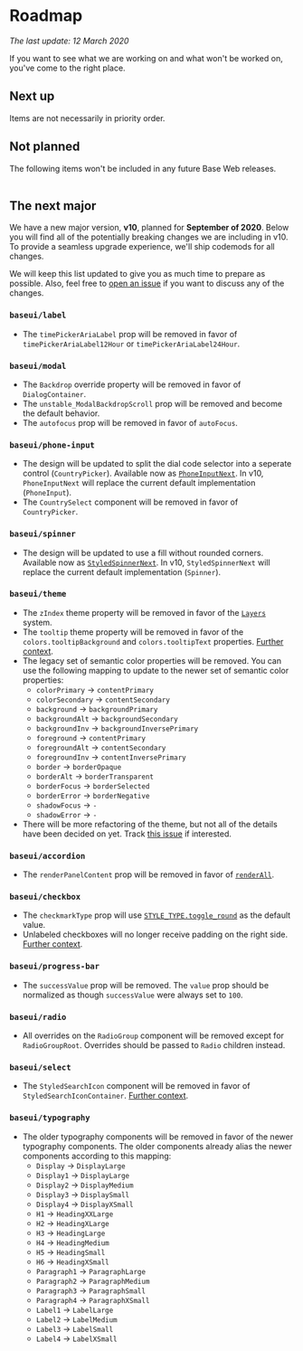 <!--
Copyright (c) 2018-2020 Uber Technologies, Inc.

This source code is licensed under the MIT license found in the
LICENSE file in the root directory of this source tree.
-->



# Roadmap

_The last update: 12 March 2020_

If you want to see what we are working on and what won't be worked on, you've come to the right place.

## Next up

Items are not necessarily in priority order.

<Table
  columns={['Feature']}
  data={[
    ['Support for nested overrides in the playground'],
    ['Better mobile support for all components'],
    ['Updated visuals for the sidebar and tree view components'],
    ['The next major, v10 (see below)'],
  ]}
/>

## Not planned

The following items won't be included in any future Base Web releases.

<Table
  columns={['Feature']}
  data={[['Support for react-form, formik, or similar out of the box']]}
/>

## The next major

We have a new major version, **v10**, planned for **September of 2020**. Below you will find all of the potentially breaking changes we are including in v10. To provide a seamless upgrade experience, we'll ship codemods for all changes.

We will keep this list updated to give you as much time to prepare as possible. Also, feel free to [open an issue](https://github.com/uber/baseweb/issues) if you want to discuss any of the changes.

### `baseui/label`

- The `timePickerAriaLabel` prop will be removed in favor of `timePickerAriaLabel12Hour` or `timePickerAriaLabel24Hour`.

### `baseui/modal`

- The `Backdrop` override property will be removed in favor of `DialogContainer`.
- The `unstable_ModalBackdropScroll` prop will be removed and become the default behavior.
- The `autofocus` prop will be removed in favor of `autoFocus`.

### `baseui/phone-input`

- The design will be updated to split the dial code selector into a seperate control (`CountryPicker`). Available now as [`PhoneInputNext`](https://baseweb.design/components/phone-input/#updated-phone-input-design). In v10, `PhoneInputNext` will replace the current default implementation (`PhoneInput`).
- The `CountrySelect` component will be removed in favor of `CountryPicker`.

### `baseui/spinner`

- The design will be updated to use a fill without rounded corners. Available now as [`StyledSpinnerNext`](https://baseweb.design/components/spinner/#spinner-next). In v10, `StyledSpinnerNext` will replace the current default implementation (`Spinner`).

### `baseui/theme`

- The `zIndex` theme property will be removed in favor of the [`Layers`](https://baseweb.design/components/layer/) system.
- The `tooltip` theme property will be removed in favor of the `colors.tooltipBackground` and `colors.tooltipText` properties. [Further context](https://github.com/uber/baseweb/pull/1184).
- The legacy set of semantic color properties will be removed. You can use the following mapping to update to the newer set of semantic color properties:
  - `colorPrimary` -> `contentPrimary`
  - `colorSecondary` -> `contentSecondary`
  - `background` -> `backgroundPrimary`
  - `backgroundAlt` -> `backgroundSecondary`
  - `backgroundInv` -> `backgroundInversePrimary`
  - `foreground` -> `contentPrimary`
  - `foregroundAlt` -> `contentSecondary`
  - `foregroundInv` -> `contentInversePrimary`
  - `border` -> `borderOpaque`
  - `borderAlt` -> `borderTransparent`
  - `borderFocus` -> `borderSelected`
  - `borderError` -> `borderNegative`
  - `shadowFocus` -> `-`
  - `shadowError` -> `-`
- There will be more refactoring of the theme, but not all of the details have been decided on yet. Track [this issue](https://github.com/uber/baseweb/issues/2318) if interested.

### `baseui/accordion`

- The `renderPanelContent` prop will be removed in favor of [`renderAll`](https://baseweb.design/components/accordion/#accordion-seo-friendly).

### `baseui/checkbox`

- The `checkmarkType` prop will use [`STYLE_TYPE.toggle_round`](https://baseweb.design/components/checkbox/#as-a-toggle) as the default value.
- Unlabeled checkboxes will no longer receive padding on the right side. [Further context](https://github.com/uber/baseweb/pull/2172).

### `baseui/progress-bar`

- The `successValue` prop will be removed. The `value` prop should be normalized as though `successValue` were always set to `100`.

### `baseui/radio`

- All overrides on the `RadioGroup` component will be removed except for `RadioGroupRoot`. Overrides should be passed to `Radio` children instead.

### `baseui/select`

- The `StyledSearchIcon` component will be removed in favor of `StyledSearchIconContainer`. [Further context](https://github.com/uber/baseweb/pull/2397).

### `baseui/typography`

- The older typography components will be removed in favor of the newer typography components. The older components already alias the newer components according to this mapping:
  - `Display` -> `DisplayLarge`
  - `Display1` -> `DisplayLarge`
  - `Display2` -> `DisplayMedium`
  - `Display3` -> `DisplaySmall`
  - `Display4` -> `DisplayXSmall`
  - `H1` -> `HeadingXXLarge`
  - `H2` -> `HeadingXLarge`
  - `H3` -> `HeadingLarge`
  - `H4` -> `HeadingMedium`
  - `H5` -> `HeadingSmall`
  - `H6` -> `HeadingXSmall`
  - `Paragraph1` -> `ParagraphLarge`
  - `Paragraph2` -> `ParagraphMedium`
  - `Paragraph3` -> `ParagraphSmall`
  - `Paragraph4` -> `ParagraphXSmall`
  - `Label1` -> `LabelLarge`
  - `Label2` -> `LabelMedium`
  - `Label3` -> `LabelSmall`
  - `Label4` -> `LabelXSmall`
